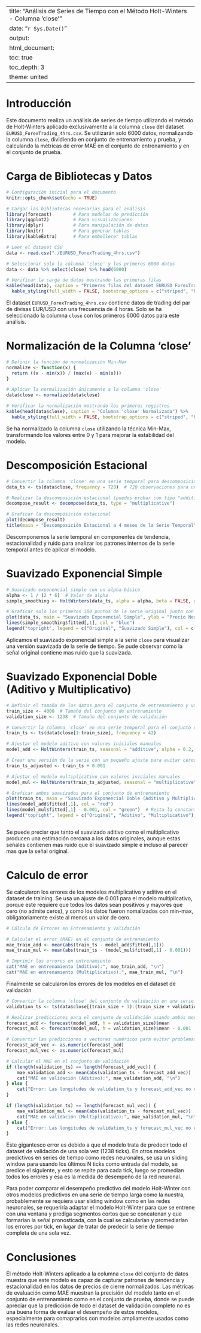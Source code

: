 
---
title: "Análisis de Series de Tiempo con el Método Holt-Winters - Columna 'close'"
date: "`r Sys.Date()`"
output:
  html_document:
    toc: true
    toc_depth: 3
    theme: united
---

# Introducción

Este documento realiza un análisis de series de tiempo utilizando el método de Holt-Winters aplicado exclusivamente a la columna `close` del dataset `EURUSD_ForexTrading_4hrs.csv`. Se utilizarán solo 6000 datos, normalizando la columna `close`, dividiendo en conjunto de entrenamiento y prueba, y calculando la métricas de error MAE en el conjunto de entrenamiento y en el conjunto de prueba.

# Carga de Bibliotecas y Datos

```r
# Configuración inicial para el documento
knitr::opts_chunk$set(echo = TRUE)
```

```r
# Cargar las bibliotecas necesarias para el análisis
library(forecast)        # Para modelos de predicción
library(ggplot2)         # Para visualizaciones
library(dplyr)           # Para manipulación de datos
library(knitr)           # Para generar tablas
library(kableExtra)      # Para embellecer tablas
```

```r
# Leer el dataset CSV
data <- read.csv("./EURUSD_ForexTrading_4hrs.csv")

# Seleccionar solo la columna 'close' y los primeros 6000 datos
data <- data %>% select(close) %>% head(6000)

# Verificar la carga de datos mostrando las primeras filas
kable(head(data), caption = "Primeras filas del dataset EURUSD_ForexTrading_4hrs - Columna 'close'") %>%
  kable_styling(full_width = FALSE, bootstrap_options = c("striped", "hover"))
```

El dataset `EURUSD_ForexTrading_4hrs.csv` contiene datos de trading del par de divisas EUR/USD con una frecuencia de 4 horas. Solo se ha seleccionado la columna `close` con los primeros 6000 datos para este análisis.


# Normalización de la Columna 'close'

```r
# Definir la función de normalización Min-Max
normalize <- function(x) {
  return ((x - min(x)) / (max(x) - min(x)))
}

# Aplicar la normalización únicamente a la columna 'close'
data$close <- normalize(data$close)

# Verificar la normalización mostrando los primeros registros
kable(head(data$close), caption = "Columna 'close' Normalizada") %>%
  kable_styling(full_width = FALSE, bootstrap_options = c("striped", "hover"))
```

Se ha normalizado la columna `close` utilizando la técnica Min-Max, transformando los valores entre 0 y 1 para mejorar la estabilidad del modelo.

# Descomposición Estacional

```r
# Convertir la columna 'close' en una serie temporal para descomposición con ciclo de 4 meses
data_ts <- ts(data$close, frequency = 720)  # 720 observaciones para un ciclo de 4 meses

# Realizar la descomposición estacional (puedes probar con tipo "additive" si el resultado sigue siendo confuso)
decompose_result <- decompose(data_ts, type = "multiplicative")

# Graficar la descomposición estacional
plot(decompose_result)
title(main = "Descomposición Estacional a 4 meses de la Serie Temporal")
```

Descomponemos la serie temporal en componentes de tendencia, estacionalidad y ruido para analizar los patrones internos de la serie temporal antes de aplicar el modelo.


# Suavizado Exponencial Simple

```r
# Suavizado exponencial simple con un alpha básico
alpha <- 1 / (2 * 6)  # Valor de alpha
simple_smoothing <- HoltWinters(data_ts, alpha = alpha, beta = FALSE, gamma = FALSE)

# Graficar solo los primeros 300 puntos de la serie original junto con el suavizado exponencial simple
plot(data_ts, main = "Suavizado Exponencial Simple", ylab = "Precio Normalizado", col = "black", xlim = c(1, 3))
lines(simple_smoothing$fitted[,1], col = "blue")
legend("topright", legend = c("Original", "Suavizado Simple"), col = c("black", "blue"), lty = 1)
```

Aplicamos el suavizado exponencial simple a la serie `close` para visualizar una versión suavizada de la serie de tiempo. Se pude observar como la señal original contiene mas ruido que la suavizada.

# Suavizado Exponencial Doble (Aditivo y Multiplicativo)

```r
# Definir el tamaño de los datos para el conjunto de entrenamiento y validación
train_size <- 4000  # Tamaño del conjunto de entrenamiento
validation_size <- 1238  # Tamaño del conjunto de validación

# Convertir la columna 'close' en una serie temporal para el conjunto de entrenamiento
train_ts <- ts(data$close[1:train_size], frequency = 42)

# Ajustar el modelo aditivo con valores iniciales manuales
model_add <- HoltWinters(train_ts, seasonal = "additive", alpha = 0.2, beta = 0.1, gamma = 0.1)

# Crear una versión de la serie con un pequeño ajuste para evitar ceros (solo para el modelo multiplicativo)
train_ts_adjusted <- train_ts + 0.001

# Ajustar el modelo multiplicativo con valores iniciales manuales
model_mul <- HoltWinters(train_ts_adjusted, seasonal = "multiplicative", alpha = 0.2, beta = 0.1, gamma = 0.1)

# Graficar ambos suavizados para el conjunto de entrenamiento
plot(train_ts, main = "Suavizado Exponencial Doble (Aditivo y Multiplicativo)", ylab = "Precio Normalizado", col = "black", xlim = c(4, 10))
lines(model_add$fitted[,1], col = "red")
lines(model_mul$fitted[,1] - 0.001, col = "green")  # Resta la constante para mantener la escala original
legend("topright", legend = c("Original", "Aditivo", "Multiplicativo"), col = c("black", "red", "green"), lty = 1)



```
Se puede preciar que tanto el suavizado aditivo como el multiplicativo producen una estimación cercana a los datos originales, aunque estas señales contienen mas ruido que el suavizado simple e incluso al parecer mas que la señal original.

# Calculo de error

Se calcularon los errores de los modelos multiplicativo y aditivo en el dataset de training. Se usa un ajuste de 0.001 para el modelo multiplicativo, porque este requiere que todos los datos sean positivos y mayores que cero (no admite ceros), y como los datos fueron nomalizados con min-max, obligatoriamente existe al menos un valor de cero.

```r

# Cálculo de Errores en Entrenamiento y Validación

# Calcular el error (MAE) en el conjunto de entrenamiento
mae_train_add <- mean(abs(train_ts - model_add$fitted[,1]))
mae_train_mul <- mean(abs(train_ts - (model_mul$fitted[,1] - 0.001)))

# Imprimir los errores en entrenamiento
cat("MAE en entrenamiento (Aditivo):", mae_train_add, "\n")
cat("MAE en entrenamiento (Multiplicativo):", mae_train_mul, "\n")

```

Finalmente se calcularon los errores de los modelos en el dataset de validación

```r

# Convertir la columna 'close' del conjunto de validación en una serie temporal corregida
validation_ts <- ts(data$close[(train_size + 1):(train_size + validation_size)], frequency = 42)

# Realizar predicciones para el conjunto de validación usando ambos modelos ajustados
forecast_add <- forecast(model_add, h = validation_size)$mean
forecast_mul <- forecast(model_mul, h = validation_size)$mean - 0.001  # Ajustar escala para el modelo multiplicativo

# Convertir las predicciones a vectores numéricos para evitar problemas de índices
forecast_add_vec <- as.numeric(forecast_add)
forecast_mul_vec <- as.numeric(forecast_mul)

# Calcular el MAE en el conjunto de validación
if (length(validation_ts) == length(forecast_add_vec)) {
    mae_validation_add <- mean(abs(validation_ts - forecast_add_vec))
    cat("MAE en validación (Aditivo):", mae_validation_add, "\n")
} else {
    cat("Error: Las longitudes de validation_ts y forecast_add_vec no coinciden.\n")
}

if (length(validation_ts) == length(forecast_mul_vec)) {
    mae_validation_mul <- mean(abs(validation_ts - forecast_mul_vec))
    cat("MAE en validación (Multiplicativo):", mae_validation_mul, "\n")
} else {
    cat("Error: Las longitudes de validation_ts y forecast_mul_vec no coinciden.\n")
}

```

Este gigantesco error es debido a que el modelo trata de predecir todo el dataset de validación de una sola vez (1238 ticks). En otros modelos predictivos en series de tiempo como redes neuronales, se usa un sliding window para usando los últimos N ticks como entrada del modelo, se predice el siguiente, y esto se repite para cada tick, luego se promedian todos los errores y esa es la medida de desempeño de la red neuronal.

Para poder comparar el desempeño predictivo del modelo Holt-Winter con otros modelos predictivos en una serie de tiempo larga como la nuestra, probablemente se requiera usar sliding window como en las redes neuronales, se requeriría adaptar el modelo Holt-Winter para que se entrene con una ventana y prediga segmentos cortos que se concatenan y que formarían la señal pronosticada, con la cual se calcularían y promediarían los errores por tick, en lugar de tratar de predecir la serie de tiempo completa de una sola vez.

# Conclusiones

El método Holt-Winters aplicado a la columna `close` del conjunto de datos muestra que este modelo es capaz de capturar patrones de tendencia y estacionalidad en los datos de precios de cierre normalizados. Las métricas de evaluación como MAE muestran la precisión del modelo tanto en el conjunto de entrenamiento como en el conjunto de prueba, donde se puede apreciar que la predicción de todo el dataset de validación completo no es una buena forma de evaluar el desempeño de estos modelos, especialmente para comaprarlos con modelos ampliamente usados como las redes neuronales.

